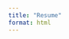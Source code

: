 ```yaml
---
title: "Resume"
format: html
---
```


<object data="images/nbresume.pdf" type="application/pdf" width="100%" height="800px"></object>
---
